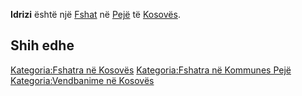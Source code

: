 {{Fshat në Kosovës
 | Emri                = Idrizi
| srp_N_name = Idrizi
| srp_N_FULL_NAME_RO = Idrizi
| srp_N_FULL_NAME_ND_RO = Idrizi
| srp_N_SORT_NAME_RG = IDRIZI
| srp_N_FULL_NAME_RG = Idrizi
| srp_N_FULL_NAME_ND_RG = Idrizi
| srp_V_name = Mahala Drpljane
| srp_V_FULL_NAME_RO = Mahala Drpljane
| srp_V_FULL_NAME_ND_RO = Mahala Drpljane
| srp_V_SORT_NAME_RG = MAHALADRPLJANE
| srp_V_FULL_NAME_RG = Mahala Drpljane
| srp_V_FULL_NAME_ND_RG = Mahala Drpljane

 | Emri (Rasa dhanore) = 
 | Figura              = 
 | Shteti              = Kosovo
 | Komuna              = Pejë
 | Kodi postar         = 
 | Sipërfaqja          = 

 | Popullsia           = 

 | Regj. i popullsisë  = 
 | Dend. e popullsisë  = 
 | Faqja zyrtare       = 
 <!--- Koordinatat ----> 
 | Gjerësia            = 42.655
 | Gjatësia            = 20.460278
 | Lartësia            = 
}}
'''Idrizi''' është një [[Fshat]] në [[Pejë]] të [[Kosovës]].

<!-- == Gjeografia == -->
<!-- == Historia == -->
<!-- == Demografia == -->
== Shih edhe ==
{{Komuna Pejë}}
{{Kosovo-Administrata-Cung}}

[[Kategoria:Fshatra në Kosovës]]
[[Kategoria:Fshatra në Kommunes Pejë]]
[[Kategoria:Vendbanime në Kosovës]]